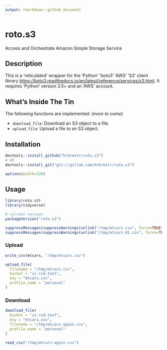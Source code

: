```yaml
---
output: rmarkdown::github_document
---
```


# roto.s3

Access and Orchestrate Amazon Simple Storage Service

## Description

This is a 'reticulated' wrapper for the 'Python' 'boto3' 'AWS' 'S3' client library <https://boto3.readthedocs.io/en/latest/reference/services/s3.html>. It requires 'Python' version 3.5+ and an 'AWS' account.

## What's Inside The Tin

The following functions are implemented: _(more to come)_

- `download_file`:	Download an S3 object to a file.
- `upload_file`:	Upload a file to an S3 object.

## Installation

```r
devtools::install_github("hrbrmstr/roto.s3")
# OR
devtools::install_git("git://gitlab.com/hrbrmstr/roto.s3")
```

```r
options(width=120)
```

## Usage

```r
library(roto.s3)
library(tidyverse)

# current verison
packageVersion("roto.s3")

```

```r
suppressMessages(suppressWarnings(unlink("/tmp/mtcars.csv", force=TRUE)))
suppressMessages(suppressWarnings(unlink("/tmp/mtcars-01.csv", force=TRUE)))
```

### Upload

```r
write_csv(mtcars, "/tmp/mtcars.csv")

upload_file(
  filename = "/tmp/mtcars.csv", 
  bucket = "is.rud.test", 
  key = "mtcars.csv",
  profile_name = "personal"
)
```

### Download

```r
download_file(
  bucket = "is.rud.test", 
  key = "mtcars.csv", 
  filename = "/tmp/mtcars-again.csv", 
  profile_name = "personal"
)

read_csv("/tmp/mtcars-again.csv")
```




